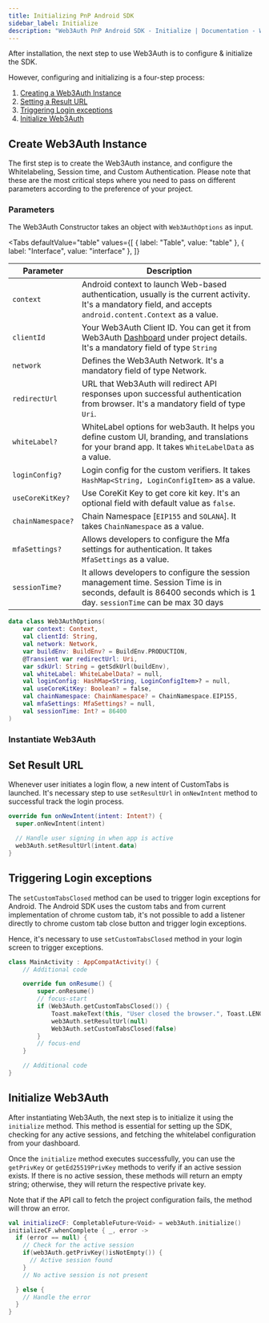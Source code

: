 ```yaml
---
title: Initializing PnP Android SDK
sidebar_label: Initialize
description: "Web3Auth PnP Android SDK - Initialize | Documentation - Web3Auth"
---
```




After installation, the next step to use Web3Auth is to configure & initialize the SDK.

However, configuring and initializing is a four-step process:

1. [Creating a Web3Auth Instance](#create-web3auth-instance)
2. [Setting a Result URL](#set-result-url)
3. [Triggering Login exceptions](#triggering-login-exceptions)
4. [Initialize Web3Auth](#initialize-web3auth)

## Create Web3Auth Instance

The first step is to create the Web3Auth instance, and configure the Whitelabeling, Session time,
and Custom Authentication. Please note that these are the most critical steps where you need to pass
on different parameters according to the preference of your project.

### Parameters

The Web3Auth Constructor takes an object with `Web3AuthOptions` as input.

<Tabs
  defaultValue="table"
  values={[
    { label: "Table", value: "table" },
    { label: "Interface", value: "interface" },
  ]}
>

<TabItem value="table">

| Parameter         | Description                                                                                                                                                          |
| ----------------- | -------------------------------------------------------------------------------------------------------------------------------------------------------------------- |
| `context`         | Android context to launch Web-based authentication, usually is the current activity. It's a mandatory field, and accepts `android.content.Context` as a value.       |
| `clientId`        | Your Web3Auth Client ID. You can get it from Web3Auth [Dashboard](https://dashboard.web3auth.io/) under project details. It's a mandatory field of type `String`     |
| `network`         | Defines the Web3Auth Network. It's a mandatory field of type Network.                                                                                                |
| `redirectUrl`     | URL that Web3Auth will redirect API responses upon successful authentication from browser. It's a mandatory field of type `Uri`.                                     |
| `whiteLabel?`     | WhiteLabel options for web3auth. It helps you define custom UI, branding, and translations for your brand app. It takes `WhiteLabelData` as a value.                 |
| `loginConfig?`    | Login config for the custom verifiers. It takes `HashMap<String, LoginConfigItem>` as a value.                                                                       |
| `useCoreKitKey?`  | Use CoreKit Key to get core kit key. It's an optional field with default value as `false`.                                                                           |
| `chainNamespace?` | Chain Namespace [`EIP155` and `SOLANA`]. It takes `ChainNamespace` as a value.                                                                                       |
| `mfaSettings?`    | Allows developers to configure the Mfa settings for authentication. It takes `MfaSettings` as a value.                                                               |
| `sessionTime?`    | It allows developers to configure the session management time. Session Time is in seconds, default is 86400 seconds which is 1 day. `sessionTime` can be max 30 days |

</TabItem>

<TabItem value="interface">

```kotlin
data class Web3AuthOptions(
    var context: Context,
    val clientId: String,
    val network: Network,
    var buildEnv: BuildEnv? = BuildEnv.PRODUCTION,
    @Transient var redirectUrl: Uri,
    var sdkUrl: String = getSdkUrl(buildEnv),
    val whiteLabel: WhiteLabelData? = null,
    val loginConfig: HashMap<String, LoginConfigItem>? = null,
    val useCoreKitKey: Boolean? = false,
    val chainNamespace: ChainNamespace? = ChainNamespace.EIP155,
    val mfaSettings: MfaSettings? = null,
    val sessionTime: Int? = 86400
)
```

</TabItem>
</Tabs>

### Instantiate Web3Auth

<Initialization />

## Set Result URL

Whenever user initiates a login flow, a new intent of CustomTabs is launched. It's necessary step to
use `setResultUrl` in `onNewIntent` method to successful track the login process.

```kotlin
override fun onNewIntent(intent: Intent?) {
  super.onNewIntent(intent)

  // Handle user signing in when app is active
  web3Auth.setResultUrl(intent.data)
}
```

## Triggering Login exceptions

The `setCustomTabsClosed` method can be used to trigger login exceptions for Android. The Android
SDK uses the custom tabs and from current implementation of chrome custom tab, it's not possible to
add a listener directly to chrome custom tab close button and trigger login exceptions.

Hence, it's necessary to use `setCustomTabsClosed` method in your login screen to trigger
exceptions.

```kotlin
class MainActivity : AppCompatActivity() {
    // Additional code

    override fun onResume() {
        super.onResume()
        // focus-start
        if (Web3Auth.getCustomTabsClosed()) {
            Toast.makeText(this, "User closed the browser.", Toast.LENGTH_SHORT).show()
            web3Auth.setResultUrl(null)
            Web3Auth.setCustomTabsClosed(false)
        }
        // focus-end
    }

    // Additional code
}
```

## Initialize Web3Auth

After instantiating Web3Auth, the next step is to initialize it using the `initialize` method. This
method is essential for setting up the SDK, checking for any active sessions, and fetching the
whitelabel configuration from your dashboard.

Once the `initialize` method executes successfully, you can use the `getPrivKey` or
`getEd25519PrivKey` methods to verify if an active session exists. If there is no active session,
these methods will return an empty string; otherwise, they will return the respective private key.

Note that if the API call to fetch the project configuration fails, the method will throw an error.

```kotlin
val initializeCF: CompletableFuture<Void> = web3Auth.initialize()
initializeCF.whenComplete { _, error ->
  if (error == null) {
    // Check for the active session
    if(web3Auth.getPrivKey()isNotEmpty()) {
      // Active session found
    }
    // No active session is not present

  } else {
    // Handle the error
  }
}
```
